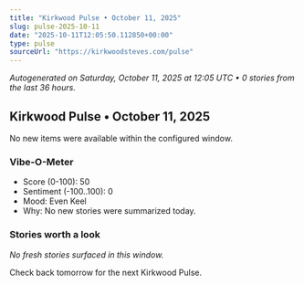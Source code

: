 ```yaml
---
title: "Kirkwood Pulse • October 11, 2025"
slug: pulse-2025-10-11
date: "2025-10-11T12:05:50.112850+00:00"
type: pulse
sourceUrl: "https://kirkwoodsteves.com/pulse"
---
```


_Autogenerated on Saturday, October 11, 2025 at 12:05 UTC • 0 stories from the last 36 hours._

## Kirkwood Pulse • October 11, 2025

No new items were available within the configured window.

### Vibe-O-Meter

- Score (0-100): 50
- Sentiment (-100..100): 0
- Mood: Even Keel
- Why: No new stories were summarized today.

### Stories worth a look

_No fresh stories surfaced in this window._

Check back tomorrow for the next Kirkwood Pulse.

